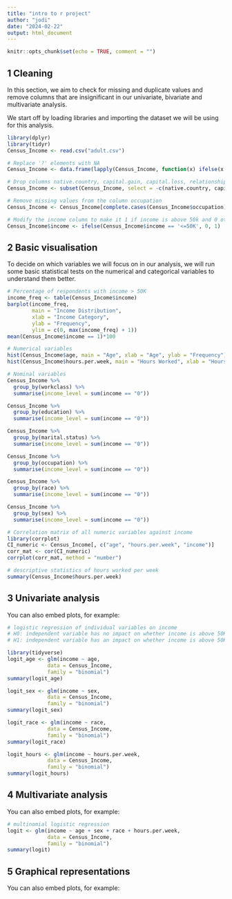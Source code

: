 ```yaml
---
title: "intro to r project"
author: "jodi"
date: "2024-02-22"
output: html_document
---
```


```r
knitr::opts_chunk$set(echo = TRUE, comment = "")
```

## 1 Cleaning

In this section, we aim to check for missing and duplicate values and remove columns that are insignificant in our univariate, bivariate and multivariate analysis.

We start off by loading libraries and importing the dataset we will be using for this analysis.

```r
library(dplyr)
library(tidyr)
Census_Income <- read.csv("adult.csv")
```

```r
# Replace '?' elements with NA
Census_Income <- data.frame(lapply(Census_Income, function(x) ifelse(x == '?', NA, x)))

# Drop columns native.country, capital.gain, capital.loss, relationship, and education.num
Census_Income <- subset(Census_Income, select = -c(native.country, capital.gain, capital.loss, relationship, education.num))

# Remove missing values from the column occupation
Census_Income <- Census_Income[complete.cases(Census_Income$occupation), ]

# Modify the income column to make it 1 if income is above 50k and 0 otherwise
Census_Income$income <- ifelse(Census_Income$income == '<=50K', 0, 1)
```

## 2 Basic visualisation

To decide on which variables we will focus on in our analysis, we will run some basic statistical tests on the numerical and categorical variables to understand them better.

```r
# Percentage of respondents with income > 50K
income_freq <- table(Census_Income$income)
barplot(income_freq, 
        main = "Income Distribution", 
        xlab = "Income Category", 
        ylab = "Frequency", 
        ylim = c(0, max(income_freq) + 1))
mean(Census_Income$income == 1)*100
```
```r
# Numerical variables
hist(Census_Income$age, main = "Age", xlab = "Age", ylab = "Frequency")
hist(Census_Income$hours.per.week, main = "Hours Worked", xlab = "Hours worked", ylab = "Frequency")

# Nominal variables
Census_Income %>%
  group_by(workclass) %>%
  summarise(income_level = sum(income == "0"))

Census_Income %>%
  group_by(education) %>%
  summarise(income_level = sum(income == "0"))

Census_Income %>%
  group_by(marital.status) %>%
  summarise(income_level = sum(income == "0"))

Census_Income %>%
  group_by(occupation) %>%
  summarise(income_level = sum(income == "0"))

Census_Income %>%
  group_by(race) %>%
  summarise(income_level = sum(income == "0"))

Census_Income %>%
  group_by(sex) %>%
  summarise(income_level = sum(income == "0"))
```

```r
# Correlation matrix of all numeric variables against income
library(corrplot)
CI_numeric <- Census_Income[, c("age", "hours.per.week", "income")]
corr_mat <- cor(CI_numeric)
corrplot(corr_mat, method = "number")
```
```r
# descriptive statistics of hours worked per week
summary(Census_Income$hours.per.week)
```

## 3 Univariate analysis
You can also embed plots, for example:

```r
# logistic regression of individual variables on income
# H0: independent variable has no impact on whether income is above 50K
# H1: independent variable has an impact on whether income is above 50K

library(tidyverse)
logit_age <- glm(income ~ age, 
             data = Census_Income, 
             family = "binomial")
summary(logit_age)

logit_sex <- glm(income ~ sex, 
             data = Census_Income, 
             family = "binomial")
summary(logit_sex)

logit_race <- glm(income ~ race, 
             data = Census_Income, 
             family = "binomial")
summary(logit_race)

logit_hours <- glm(income ~ hours.per.week, 
             data = Census_Income, 
             family = "binomial")
summary(logit_hours)
```

## 4 Multivariate analysis
You can also embed plots, for example:

```r
# multinomial logistic regression
logit <- glm(income ~ age + sex + race + hours.per.week, 
             data = Census_Income, 
             family = "binomial")
summary(logit)
```

## 5 Graphical representations
You can also embed plots, for example:

```r

```
